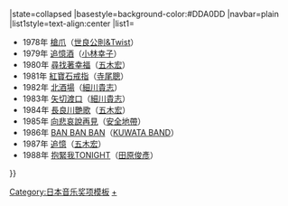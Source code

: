 {{Navbox
|bodyclass=hlist

|name=The Best Ten年度冠軍
|title=[[The Best Ten]]年度冠軍歌曲及獲得者{{#if:{{{1|}}}|（{{{1|}}}）|}}
|state=<includeonly>collapsed</includeonly>
|basestyle=background-color:#DDA0DD
|navbar=plain
|list1style=text-align:center
|list1=
*1978年 [[槍爪]]（[[世良公則&Twist]]）
*1979年 [[追憶酒]]（[[小林幸子]]）
*1980年 [[尋找著幸福]]（[[五木宏]]）
*1981年 [[紅寶石戒指]]（[[寺尾聰]]）
*1982年 [[北酒場]]（[[細川貴志]]）
*1983年 [[矢切渡口 (細川貴志)|矢切渡口]]（[[細川貴志]]）
*1984年 [[長良川艷歌]]（[[五木宏]]）
*1985年 [[向悲哀說再見]]（[[安全地帶]]）
*1986年 [[BAN BAN BAN (單曲)|BAN BAN BAN]]（[[KUWATA BAND]]）
*1987年 [[追憶 (五木宏)|追憶]]（[[五木宏]]）
*1988年 [[抱緊我TONIGHT]]（[[田原俊彥]]）
}}<noinclude>
[[Category:日本音乐奖项模板]]
[[Category:The Best Ten|+]]

</noinclude>